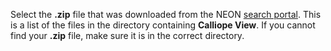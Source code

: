 Select the **.zip** file that was downloaded from the NEON [search portal](http://data.neonscience.org/static/browse.html). This is a list of the files in the directory containing **Calliope View**. If you cannot find your **.zip** file, make sure it is in the correct directory.

